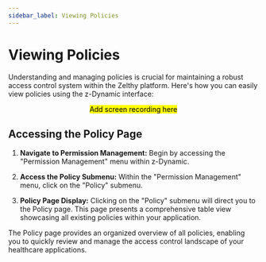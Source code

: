 ```yaml
---
sidebar_label: Viewing Policies
---
```


# Viewing Policies

Understanding and managing policies is crucial for maintaining a robust access control system within the Zelthy platform. Here's how you can easily view policies using the z-Dynamic interface:

<center> <mark> Add screen recording here </mark> </center>

## Accessing the Policy Page

1. **Navigate to Permission Management:**
   Begin by accessing the "Permission Management" menu within z-Dynamic.

2. **Access the Policy Submenu:**
   Within the "Permission Management" menu, click on the "Policy" submenu.

3. **Policy Page Display:**
   Clicking on the "Policy" submenu will direct you to the Policy page. This page presents a comprehensive table view showcasing all existing policies within your application.

The Policy page provides an organized overview of all policies, enabling you to quickly review and manage the access control landscape of your healthcare applications.